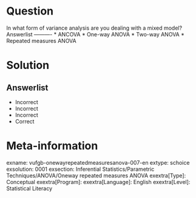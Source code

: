 Question
========

In what form of variance analysis are you dealing with a mixed model? 
Answerlist
----------
* ANCOVA
* One-way ANOVA
* Two-way ANOVA
* Repeated measures ANOVA

Solution
========

Answerlist
----------
* Incorrect
* Incorrect
* Incorrect
* Correct

Meta-information
================
exname: vufgb-onewayrepeatedmeasuresanova-007-en
extype: schoice
exsolution: 0001
exsection: Inferential Statistics/Parametric Techniques/ANOVA/Oneway repeated measures ANOVA
exextra[Type]: Conceptual
exextra[Program]: 
exextra[Language]: English
exextra[Level]: Statistical Literacy 
